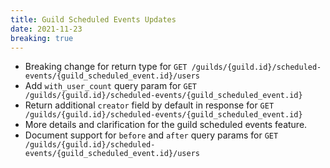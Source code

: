 ```yaml
---
title: Guild Scheduled Events Updates
date: 2021-11-23
breaking: true
---
```


- Breaking change for return type for `GET /guilds/{guild.id}/scheduled-events/{guild_scheduled_event.id}/users`
- Add `with_user_count` query param for `GET /guilds/{guild.id}/scheduled-events/{guild_scheduled_event.id}`
- Return additional `creator` field by default in response for `GET /guilds/{guild.id}/scheduled-events/{guild_scheduled_event.id}`
- More details and clarification for the guild scheduled events feature.
- Document support for `before` and `after` query params for `GET /guilds/{guild.id}/scheduled-events/{guild_scheduled_event.id}/users`
